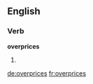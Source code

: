 ==English==

===Verb===
'''overprices'''

# {{third-person singular of|[[overprice]]}}

[[de:overprices]]
[[fr:overprices]]